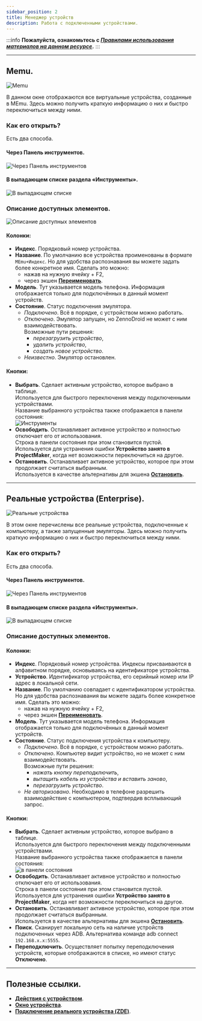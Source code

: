 ```yaml
---
sidebar_position: 2
title: Менеджер устройств
description: Работа с подключенными устройствами.
---
```

:::info **Пожалуйста, ознакомьтесь с [*Правилами использования материалов на данном ресурсе*](../Disclaimer).**
:::
_______________________________________________  
## Memu.  
![Memu](./assets/Device_Manager/Device_Manager_pic1.png)  

В данном окне отображаются все виртуальные устройства, созданные в MEmu. Здесь можно получить краткую информацию о них и быстро переключиться между ними.  

### Как его открыть?  
Есть два способа.  
#### Через Панель инструментов.  
![Через Панель инструментов](./assets/Device_Manager/Device_Manager_pic2.png)  

#### В выпадающем списке раздела «Инструменты».  
![В выпадающем списке](./assets/Device_Manager/Device_Manager_pic3.png)

### Описание доступных элементов.  
![Описание доступных элементов](./assets/Device_Manager/Device_Manager_pic4.png)  

#### Колонки:  
- **Индекс**. Порядковый номер устройства.  
- **Название**. По умолчанию все устройства проименованы в формате `MEmu+Индекс`. Но для удобства распознавания вы можете задать более конкретное имя. Сделать это можно:  
    - нажав на нужную ячейку + F2,  
    - через экшен [**Переименовать**](../Android/action#как-переименовать-устройство).  
- **Модель**. Тут указывается модель телефона. Информация отображается только для подключённых в данный момент устройств.  
- **Состояние**. Статус подключения эмулятора.  
    - *Подключено*. Всё в порядке, с устройством можно работать.  
    - *Отключено*. Эмулятор запущен, но ZennoDroid не может с ним взаимодействовать.  
    Возможные пути решения:  
        - *перезагрузить устройство*,  
        - *удалить устройство*,  
        - *создать новое устройство*.  
    - *Неизвестно*. Эмулятор остановлен.  

#### Кнопки:  
- **Выбрать**. Сделает активным устройство, которое выбрано в таблице.  
Используется для быстрого переключения между подключенными устройствами.  
Название выбранного устройства также отображается в панели состояния:  
![Инструменты](./assets/Device_Manager/Device_Manager_pic5.png)  
- **Освободить**. Останавливает активное устройство и полностью отключает его от использования.  
Строка в панели состояния при этом становится пустой.  
Используется для устранения ошибки **Устройство занято в ProjectMaker**, когда нет возможности переключиться на другое.  
- **Остановить**. Останавливает активное устройство, которое при этом продолжает считаться выбранным.  
Используется в качестве альтернативы для экшена [**Остановить**](../Android/action#как-остановить-устройство).
_______________________________________________ 
## Реальные устройства (Enterprise).
![Реальные устройства](./assets/Device_Manager/Device_Manager_pic6.png)  

В этом окне перечислены все реальные устройства, подключенные к компьютеру, а также запущенные эмуляторы. Здесь можно получить краткую информацию о них и быстро переключиться между ними.  

### Как его открыть?  
Есть два способа.  
#### Через Панель инструментов.  
![Через Панель инструментов](./assets/Device_Manager/Device_Manager_pic2.png)  

#### В выпадающем списке раздела «Инструменты».  
![В выпадающем списке](./assets/Device_Manager/Device_Manager_pic3.png)  

### Описание доступных элементов.    
#### Колонки:  
- **Индекс**. Порядковый номер устройства. Индексы присваиваются в алфавитном порядке, основываясь на идентификаторе устройства.  
- **Устройство**. Идентификатор устройства, его серийный номер или IP адрес в локальной сети.    
- **Название**. По умолчанию совпадает с идентификатором устройства. Но для удобства распознавания вы можете задать более конкретное имя. Сделать это можно:  
    - нажав на нужную ячейку + F2,  
    - через экшен [**Переименовать**](../Android/action#как-переименовать-устройство).  
- **Модель**. Тут указывается модель телефона. Информация отображается только для подключённых в данный момент устройств.  
- **Состояние**. Статус подключения устройства к компьютеру.  
    - *Подключено*. Всё в порядке, с устройством можно работать.  
    - *Отключено*. Компьютер видит устройство, но не может с ним взаимодействовать.    
    Возможные пути решения:  
        - *нажать кнопку переподключить*,  
        - *вытащить кабель из устройства и вставить заново*,  
        - *перезагрузить устройство*.  
    - *Не авторизовано*. Необходимо в телефоне разрешить взаимодействие с компьютером, подтвердив всплывающий запрос.  

#### Кнопки:  
- **Выбрать**. Сделает активным устройство, которое выбрано в таблице.  
Используется для быстрого переключения между подключенными устройствами.  
Название выбранного устройства также отображается в панели состояния:  
![в панели состояния](./assets/Device_Manager/Device_Manager_pic7.png)  
- **Освободить**. Останавливает активное устройство и полностью отключает его от использования.  
Строка в панели состояния при этом становится пустой.  
Используется для устранения ошибки **Устройство занято в ProjectMaker**, когда нет возможности переключиться на другое.  
- **Остановить**. Останавливает активное устройство, которое при этом продолжает считаться выбранным.  
Используется в качестве альтернативы для экшена [**Остановить**](../Android/action#как-остановить-устройство).  
- **Поиск**. Сканирует локальную сеть на наличие устройств подключенных через ADB. Альтернатива команде adb connect `192.168.x.x:5555`.  
- **Переподключить**. Осуществляет попытку переподключения устройств, которые отображаются в списке, но имеют статус **Отключено**. 
_______________________________________________  
## Полезные ссылки.   
- [**Действия с устройством**](../Android/action).  
- [**Окно устройства**](../pm/Interface/DeviceWindow).   
- [**Подключение реального устройства (ZDE)**](../get-started/Connection).